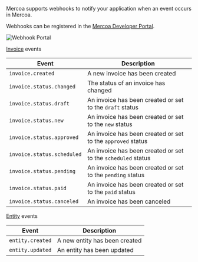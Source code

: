Mercoa supports webhooks to notify your application when an event occurs in Mercoa.

Webhooks can be registered in the [Mercoa Developer Portal](https://mercoa.com/dashboard/developers).

![Webhook Portal](https://i.ibb.co/pQqgH5n/webhooks.png)

[Invoice](/concepts/invoice-lifecycle) events

| Event                      | Description                                                  |
| -------------------------- | ------------------------------------------------------------ |
| `invoice.created`          | A new invoice has been created                               |
| `invoice.status.changed`   | The status of an invoice has changed                         |
| `invoice.status.draft`     | An invoice has been created or set to the `draft` status     |
| `invoice.status.new`       | An invoice has been created or set to the `new` status       |
| `invoice.status.approved`  | An invoice has been created or set to the `approved` status  |
| `invoice.status.scheduled` | An invoice has been created or set to the `scheduled` status |
| `invoice.status.pending`   | An invoice has been created or set to the `pending` status   |
| `invoice.status.paid`      | An invoice has been created or set to the `paid` status      |
| `invoice.status.canceled`  | An invoice has been canceled                                 |

[Entity](/concepts/entities) events

| Event            | Description                   |
| ---------------- | ----------------------------- |
| `entity.created` | A new entity has been created |
| `entity.updated` | An entity has been updated    |
